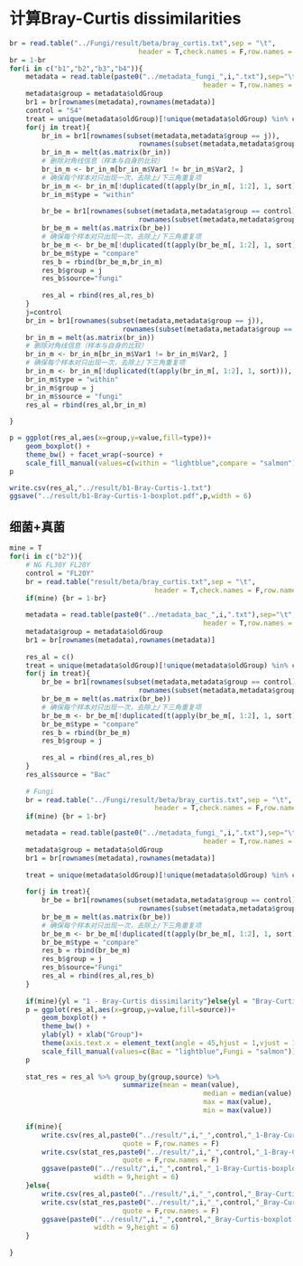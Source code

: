 # 计算Bray-Curtis dissimilarities

```r
br = read.table("../Fungi/result/beta/bray_curtis.txt",sep = "\t",
								header = T,check.names = F,row.names = 1)
br = 1-br
for(i in c("b1","b2","b3","b4")){
	metadata = read.table(paste0("../metadata_fungi_",i,".txt"),sep="\t",
												header = T,row.names = 1)
	metadata$group = metadata$oldGroup
	br1 = br[rownames(metadata),rownames(metadata)]
	control = "S4"
	treat = unique(metadata$oldGroup)[!unique(metadata$oldGroup) %in% control]
	for(j in treat){
		br_in = br1[rownames(subset(metadata,metadata$group == j)),
								rownames(subset(metadata,metadata$group == j))]
		br_in_m = melt(as.matrix(br_in))
		# 删除对角线信息（样本与自身的比较）
		br_in_m <- br_in_m[br_in_m$Var1 != br_in_m$Var2, ]
		# 确保每个样本对只出现一次，去除上/下三角重复项
		br_in_m <- br_in_m[!duplicated(t(apply(br_in_m[, 1:2], 1, sort))), ]
		br_in_m$type = "within"
		
		br_be = br1[rownames(subset(metadata,metadata$group == control)),
								rownames(subset(metadata,metadata$group == j))]
		br_be_m = melt(as.matrix(br_be))
		# 确保每个样本对只出现一次，去除上/下三角重复项
		br_be_m <- br_be_m[!duplicated(t(apply(br_be_m[, 1:2], 1, sort))), ]
		br_be_m$type = "compare"
		res_b = rbind(br_be_m,br_in_m)
		res_b$group = j
		res_b$source="fungi"
		
		res_al = rbind(res_al,res_b)
	}
	j=control
	br_in = br1[rownames(subset(metadata,metadata$group == j)),
							rownames(subset(metadata,metadata$group == j))]
	br_in_m = melt(as.matrix(br_in))
	# 删除对角线信息（样本与自身的比较）
	br_in_m <- br_in_m[br_in_m$Var1 != br_in_m$Var2, ]
	# 确保每个样本对只出现一次，去除上/下三角重复项
	br_in_m <- br_in_m[!duplicated(t(apply(br_in_m[, 1:2], 1, sort))), ]
	br_in_m$type = "within"
	br_in_m$group = j
	br_in_m$source = "fungi"
	res_al = rbind(res_al,br_in_m)
	
}

p = ggplot(res_al,aes(x=group,y=value,fill=type))+
	geom_boxplot() +
	theme_bw() + facet_wrap(~source) +
	scale_fill_manual(values=c(within = "lightblue",compare = "salmon"))
p

write.csv(res_al,"../result/b1-Bray-Curtis-1.txt")
ggsave("../result/b1-Bray-Curtis-1-boxplot.pdf",p,width = 6)
```

## 细菌+真菌
```r
mine = T
for(i in c("b2")){
	# NG FL30Y FL20Y
	control = "FL20Y"
	br = read.table("result/beta/bray_curtis.txt",sep = "\t",
									header = T,check.names = F,row.names = 1)
	if(mine) {br = 1-br}

	metadata = read.table(paste0("../metadata_bac_",i,".txt"),sep="\t",
												header = T,row.names = 1)
	metadata$group = metadata$oldGroup
	br1 = br[rownames(metadata),rownames(metadata)]
	
	res_al = c()
	treat = unique(metadata$oldGroup)[!unique(metadata$oldGroup) %in% control]
	for(j in treat){
		br_be = br1[rownames(subset(metadata,metadata$group == control)),
								rownames(subset(metadata,metadata$group == j))]
		br_be_m = melt(as.matrix(br_be))
		# 确保每个样本对只出现一次，去除上/下三角重复项
		br_be_m <- br_be_m[!duplicated(t(apply(br_be_m[, 1:2], 1, sort))), ]
		br_be_m$type = "compare"
		res_b = rbind(br_be_m)
		res_b$group = j
		
		res_al = rbind(res_al,res_b)
	}
	res_al$source = "Bac"
	
	# Fungi
	br = read.table("../Fungi/result/beta/bray_curtis.txt",sep = "\t",
									header = T,check.names = F,row.names = 1)
	if(mine) {br = 1-br}

	metadata = read.table(paste0("../metadata_fungi_",i,".txt"),sep="\t",
												header = T,row.names = 1)
	metadata$group = metadata$oldGroup
	br1 = br[rownames(metadata),rownames(metadata)]
	
	treat = unique(metadata$oldGroup)[!unique(metadata$oldGroup) %in% control]
	
	for(j in treat){
		br_be = br1[rownames(subset(metadata,metadata$group == control)),
								rownames(subset(metadata,metadata$group == j))]
		br_be_m = melt(as.matrix(br_be))
		# 确保每个样本对只出现一次，去除上/下三角重复项
		br_be_m <- br_be_m[!duplicated(t(apply(br_be_m[, 1:2], 1, sort))), ]
		br_be_m$type = "compare"
		res_b = rbind(br_be_m)
		res_b$group = j
		res_b$source="Fungi"
		res_al = rbind(res_al,res_b)
	}
	
	if(mine){yl = "1 - Bray-Curtis dissimilarity"}else{yl = "Bray-Curtis dissimilarity"}
	p = ggplot(res_al,aes(x=group,y=value,fill=source))+
		geom_boxplot() +
		theme_bw() + 
		ylab(yl) + xlab("Group")+
		theme(axis.text.x = element_text(angle = 45,hjust = 1,vjust = 1)) +
		scale_fill_manual(values=c(Bac = "lightblue",Fungi = "salmon"))
	p
	
	stat_res = res_al %>% group_by(group,source) %>% 
						 	summarize(mean = mean(value),
						 						median = median(value),
						 						max = max(value),
						 						min = max(value))

	if(mine){
		write.csv(res_al,paste0("../result/",i,"_",control,"_1-Bray-Curtis.csv"),
							quote = F,row.names = F)
		write.csv(stat_res,paste0("../result/",i,"_",control,"_1-Bray-Curtis-stat.csv"),
							quote = F,row.names = F)
		ggsave(paste0("../result/",i,"_",control,"_1-Bray-Curtis-boxplot.pdf"),p,
					 width = 9,height = 6)
	}else{
		write.csv(res_al,paste0("../result/",i,"_",control,"_Bray-Curtis.csv"))
		write.csv(stat_res,paste0("../result/",i,"_",control,"_Bray-Curtis-stat.csv"),
							quote = F,row.names = F)
		ggsave(paste0("../result/",i,"_",control,"_Bray-Curtis-boxplot.pdf"),p,
					 width = 9,height = 6)
	}
	
}
```

